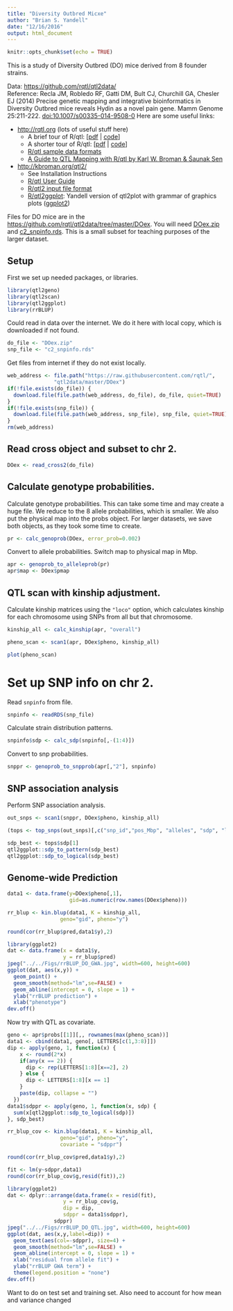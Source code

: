```yaml
---
title: "Diversity Outbred Micxe"
author: "Brian S. Yandell"
date: "12/16/2016"
output: html_document
---
```


```r
knitr::opts_chunk$set(echo = TRUE)
```

This is a study of Diversity Outbred (DO) mice derived from 8 founder strains.

Data: <https://github.com/rqtl/qtl2data/>  
Reference: Recla JM, Robledo RF, Gatti DM, Bult CJ, Churchill GA, Chesler EJ (2014) Precise genetic mapping and integrative bioinformatics in Diversity Outbred mice reveals Hydin as a novel pain gene. Mamm Genome 25:211-222. [doi:10.1007/s00335-014-9508-0](http://dx.doi.org/10.1007/s00335-014-9508-0)
Here are some useful links:

- <http://rqtl.org> (lots of useful stuff here)
    + A brief tour of R/qtl: [[pdf](http://rqtl.org/tutorials/rqtltour.pdf) | [code](http://rqtl.org/tutorials/rqtltour.R)]
    + A shorter tour of R/qtl: [[pdf](http://rqtl.org/tutorials/rqtltour2.pdf) | [code](http://rqtl.org/tutorials/rqtltour2.R)]
    + [R/qtl sample data formats](http://rqtl.org/sampledata/)
    + [A Guide to QTL Mapping with R/qtl by Karl W. Broman & Śaunak Sen](http://www.rqtl.org/book/)
- <http://kbroman.org/qtl2/>
    + See Installation Instructions
    + [R/qtl User Guide](http://kbroman.org/qtl2/assets/vignettes/user_guide.html)
    + [R/qtl2 input file format](http://kbroman.org/qtl2/assets/vignettes/input_files.html)
    + [R/qtl2ggplot](https://github.com/byandell/qtl2ggplot): Yandell version of qtl2plot with grammar of graphics plots ([ggplot2](http://ggplot2.org))

Files for DO mice are in the <https://github.com/rqtl/qtl2data/tree/master/DOex>.
You will need [DOex.zip](https://github.com/rqtl/qtl2data/blob/master/DOex/DOex.zip) and [c2_snpinfo.rds](https://github.com/rqtl/qtl2data/blob/master/DOex/c2_snpinfo.rds). This is a small subset for teaching purposes of the larger dataset.

## Setup

First we set up needed packages, or libraries.

```r
library(qtl2geno)
library(qtl2scan)
library(qtl2ggplot)
library(rrBLUP)
```

Could read in data over the internet. We do it here with local copy,
which is downloaded if not found.

```r
do_file <- "DOex.zip"
snp_file <- "c2_snpinfo.rds"
```

Get files from internet if they do not exist locally.

```r
web_address <- file.path("https://raw.githubusercontent.com/rqtl/",
               "qtl2data/master/DOex")
if(!file.exists(do_file)) {
  download.file(file.path(web_address, do_file), do_file, quiet=TRUE)
}
if(!file.exists(snp_file)) {
  download.file(file.path(web_address, snp_file), snp_file, quiet=TRUE)
}
rm(web_address)
```

## Read cross object and subset to chr 2.

```r
DOex <- read_cross2(do_file)
```

## Calculate genotype probabilities.

Calculate genotype probabilities. This can take some time and may create a huge file.
We reduce to the 8 allele probabilities, which is smaller.
We also put the physical map into the probs object.
For larger datasets, we save both objects, as they took some time to create.

```r
pr <- calc_genoprob(DOex, error_prob=0.002)
```

Convert to allele probabilities.
Switch map to physical map in Mbp.

```r
apr <- genoprob_to_alleleprob(pr)
apr$map <- DOex$pmap
```

## QTL scan with kinship adjustment.

Calculate kinship matrices using the `"loco"` option, which calculates kinship for each chromosome using SNPs from all but that chromosome.

```r
kinship_all <- calc_kinship(apr, "overall")
```

```r
pheno_scan <- scan1(apr, DOex$pheno, kinship_all)
```

```r
plot(pheno_scan)
```

# Set up SNP info on chr 2.

Read `snpinfo` from file.

```r
snpinfo <- readRDS(snp_file)
```

Calculate strain distribution patterns.

```r
snpinfo$sdp <- calc_sdp(snpinfo[,-(1:4)])
```

Convert to snp probabilities.

```r
snppr <- genoprob_to_snpprob(apr[,"2"], snpinfo)
```

## SNP association analysis

Perform SNP association analysis.

```r
out_snps <- scan1(snppr, DOex$pheno, kinship_all)
```

```r
(tops <- top_snps(out_snps)[,c("snp_id","pos_Mbp", "alleles", "sdp", "lod")])
```

```r
sdp_best <- tops$sdp[1]
qtl2ggplot::sdp_to_pattern(sdp_best)
qtl2ggplot::sdp_to_logical(sdp_best)
```

## Genome-wide Prediction

```r
data1 <- data.frame(y=DOex$pheno[,1],
                    gid=as.numeric(row.names(DOex$pheno)))
```

```r
rr_blup <- kin.blup(data1, K = kinship_all,
                 geno="gid", pheno="y")
```

```r
round(cor(rr_blup$pred,data1$y),2)
```

```r
library(ggplot2)
dat <- data.frame(x = data1$y,
                  y = rr_blup$pred)
jpeg("../../Figs/rrBLUP_DO_GWA.jpg", width=600, height=600)
ggplot(dat, aes(x,y)) + 
  geom_point() +
  geom_smooth(method="lm",se=FALSE) +
  geom_abline(intercept = 0, slope = 1) +
  ylab("rrBLUP prediction") +
  xlab("phenotype")
dev.off()
```

Now try with QTL as covariate.

```r
geno <- apr$probs[[1]][,, rownames(max(pheno_scan))]
data1 <- cbind(data1, geno[, LETTERS[c(1,3:8)]])
dip <- apply(geno, 1, function(x) {
    x <- round(2*x)
    if(any(x == 2)) {
      dip <- rep(LETTERS[1:8][x==2], 2)
    } else {
      dip <- LETTERS[1:8][x == 1]
    }
    paste(dip, collapse = "")
  })
data1$sdppr <- apply(geno, 1, function(x, sdp) {
  sum(x[qtl2ggplot::sdp_to_logical(sdp)])
}, sdp_best)
```

```r
rr_blup_cov <- kin.blup(data1, K = kinship_all,
                 geno="gid", pheno="y",
                 covariate = "sdppr")
```

```r
round(cor(rr_blup_cov$pred,data1$y),2)
```

```r
fit <- lm(y~sdppr,data1)
round(cor(rr_blup_cov$g,resid(fit)),2)
```

```r
library(ggplot2)
dat <- dplyr::arrange(data.frame(x = resid(fit),
                  y = rr_blup_cov$g,
                  dip = dip,
                  sdppr = data1$sdppr),
               sdppr)
jpeg("../../Figs/rrBLUP_DO_QTL.jpg", width=600, height=600)
ggplot(dat, aes(x,y,label=dip)) + 
  geom_text(aes(col=-sdppr), size=4) +
  geom_smooth(method="lm",se=FALSE) +
  geom_abline(intercept = 0, slope = 1) +
  xlab("residual from allele fit") +
  ylab("rrBLUP GWA term") +
  theme(legend.position = "none")
dev.off()
```

Want to do on test set and training set. Also need to account for how mean and variance changed